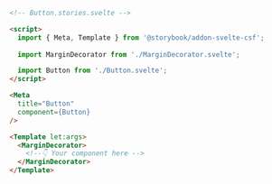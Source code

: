 ```html
<!-- Button.stories.svelte -->

<script>
  import { Meta, Template } from '@storybook/addon-svelte-csf';
  
  import MarginDecorator from './MarginDecorator.svelte';

  import Button from './Button.svelte';
</script>

<Meta
  title="Button"
  component={Button}
/>

<Template let:args>
  <MarginDecorator>
    <!--👇 Your component here -->
  </MarginDecorator>
</Template>
```